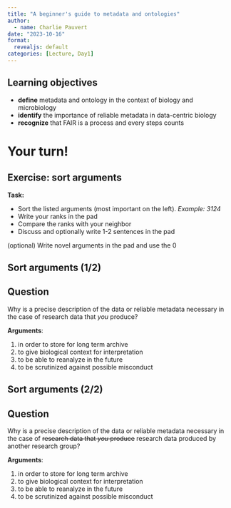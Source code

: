 ```yaml
---
title: "A beginner's guide to metadata and ontologies"
author:
  - name: Charlie Pauvert
date: "2023-10-16"
format:
  revealjs: default
categories: [Lecture, Day1]
---
```



## Learning objectives

- **define** metadata and ontology in the context of biology and microbiology
- **identify** the importance of reliable metadata in data-centric biology
- **recognize** that FAIR is a process and every steps counts


# Your turn!

## Exercise: sort arguments

**Task:**

::: {.incremental}

* Sort the listed arguments (most important on the left). _Example: 3124_
* Write your ranks in the pad
* Compare the ranks with your neighbor
* Discuss and optionally write 1-2 sentences in the pad

:::

::: {.fragment .fade-up}
(optional) Write novel arguments in the pad and use the 0
:::


## Sort arguments (1/2)

::: {.callout-note icon="false"}
## Question
Why is a precise description of the data or reliable metadata necessary in the case of [research data that _you_ produce]{.orange}?
:::


**Arguments**:

::: {.fragment .fade-up}
1. in order to store for long term archive
2. to give biological context for interpretation
3. to be able to reanalyze in the future
4. to be scrutinized against possible misconduct
:::


## Sort arguments (2/2)


::: {.callout-note icon="false"}
## Question
Why is a precise description of the data or reliable metadata necessary in the case of ~~[research data that _you_ produce]{.orange}~~ [research data produced by another research group]{.green}?
:::


**Arguments**:

1. in order to store for long term archive
2. to give biological context for interpretation
3. to be able to reanalyze in the future
4. to be scrutinized against possible misconduct

